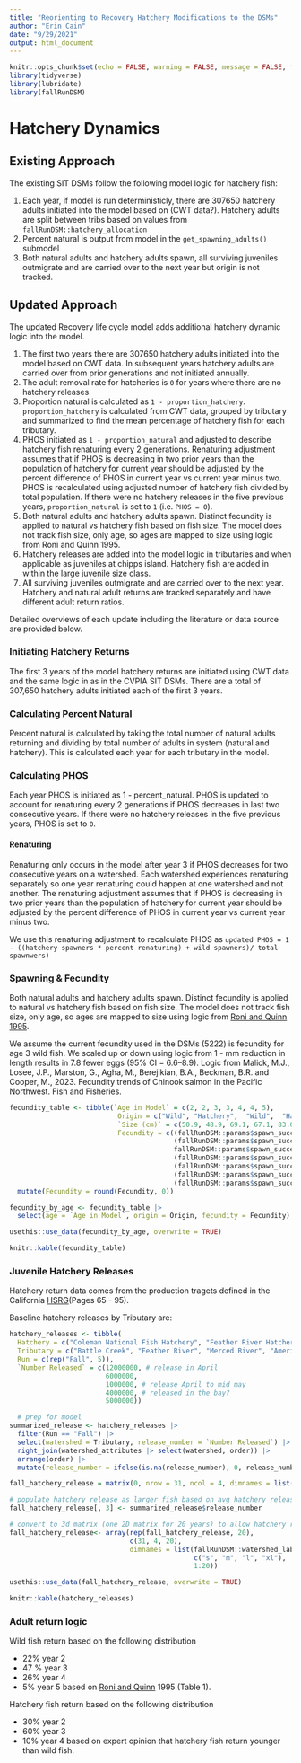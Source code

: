 ```yaml
---
title: "Reorienting to Recovery Hatchery Modifications to the DSMs"
author: "Erin Cain"
date: "9/29/2021"
output: html_document    
---
```


```r
knitr::opts_chunk$set(echo = FALSE, warning = FALSE, message = FALSE, fig.width=15, fig.height=10)
library(tidyverse)
library(lubridate)
library(fallRunDSM)
```

# Hatchery Dynamics

## Existing Approach

The existing SIT DSMs follow the following model logic for hatchery fish:

1)  Each year, if model is run deterministicly, there are 307650 hatchery adults initiated into the model based on (CWT data?). Hatchery adults are split between tribs based on values from `fallRunDSM::hatchery_allocation`
2)  Percent natural is output from model in the `get_spawning_adults()` submodel
3)  Both natural adults and hatchery adults spawn, all surviving juveniles outmigrate and are carried over to the next year but origin is not tracked.

## Updated Approach

The updated Recovery life cycle model adds additional hatchery dynamic logic into the model. 

1) The first two years there are 307650 hatchery adults initiated into the model based on CWT data. In subsequent years hatchery adults are carried over from prior generations and not initiated annually. 
2) The adult removal rate for hatcheries is `0` for years where there are no hatchery releases.
3) Proportion natural is calculated as `1 - proportion_hatchery`. `proportion_hatchery` is calculated from CWT data, grouped by tributary and summarized to find the mean percentage of hatchery fish for each tributary.
4) PHOS initiated as `1 - proportion_natural` and adjusted to describe hatchery fish renaturing every 2 generations. Renaturing adjustment assumes that if PHOS is decreasing in two prior years than the population of hatchery for current year should be adjusted by the percent difference of PHOS in current year vs current year minus two. PHOS is recalculated using adjusted number of hatchery fish divided by total population. If there were no hatchery
releases in the five previous years, `proportion_natural` is set to `1` (i.e. `PHOS = 0`).
5) Both natural adults and hatchery adults spawn. Distinct fecundity is applied to natural vs hatchery fish based on fish size. The model does not track fish size, only age, so ages are mapped to size using logic from Roni and Quinn 1995. 
6) Hatchery releases are added into the model logic in tributaries and when applicable as juveniles at chipps island. Hatchery fish are added in within the large juvenile size class. 
7) All surviving juveniles outmigrate and are carried over to the next year. Hatchery and natural adult returns are tracked separately and have different adult return ratios.

Detailed overviews of each update including the literature or data source are provided below.

### Initiating Hatchery Returns

The first 3 years of the model hatchery returns are initiated using CWT data and the same logic in as in the CVPIA SIT DSMs. There are a total of 307,650 hatchery adults initiated each of the first 3 years.

### Calculating Percent Natural

Percent natural is calculated by taking the total number of natural adults returning and dividing by total number of adults in system (natural and hatchery). This is calculated each year for each tributary in the model. 

### Calculating PHOS

Each year PHOS is initiated as 1 - percent_natural. PHOS is updated to account for renaturing every 2 generations if PHOS decreases in last two consecutive years. If there were no hatchery
releases in the five previous years, PHOS is set to `0`.

#### Renaturing

Renaturing only occurs in the model after year 3 if PHOS decreases for two consecutive years on a watershed.
Each watershed experiences renaturing separately so one year renaturing could happen at one watershed and not another. 
The renaturing adjustment assumes that if PHOS is decreasing in two prior years than the population of hatchery for current year should be adjusted by the percent difference of PHOS in current year vs current year minus two. 

We use this renaturing adjustment to recalculate PHOS as `updated PHOS = 1 - ((hatchery spawners * percent renaturing) + wild spawners)/ total spawnwers)`

### Spawning & Fecundity 
Both natural adults and hatchery adults spawn. Distinct fecundity is applied to natural vs hatchery fish based on fish size. The model does not track fish size, only age, so ages are mapped to size using logic from [Roni and Quinn 1995](https://reorienting-to-recovery.s3.us-west-1.amazonaws.com/RoniandQuinn1995.pdf). 

We assume the current fecundity used in the DSMs (5222) is fecundity for age 3 wild fish. We scaled up or down using logic from 1 - mm reduction in length results in 7.8 fewer eggs (95% CI = 6.6–8.9). Logic from Malick, M.J., Losee, J.P., Marston, G., Agha, M., Berejikian, B.A., Beckman, B.R. and Cooper, M., 2023. Fecundity trends of Chinook salmon in the Pacific Northwest. Fish and Fisheries.

```r
fecundity_table <- tibble(`Age in Model` = c(2, 2, 3, 3, 4, 4, 5),
                           Origin = c("Wild", "Hatchery",  "Wild",  "Hatchery",  "Wild", "Hatchery", "Wild"), 
                           `Size (cm)` = c(50.9, 48.9, 69.1, 67.1, 83.0, 81.0, 85),
                           Fecundity = c((fallRunDSM::params$spawn_success_fecundity - ((69.1 - 50.9) * 10 * 7.8)), 
                                         (fallRunDSM::params$spawn_success_fecundity - ((69.1 - 48.9) * 10 * 7.8)), 
                                         fallRunDSM::params$spawn_success_fecundity, 
                                         (fallRunDSM::params$spawn_success_fecundity - ((69.1 -  67.1) * 10 * 7.8)), 
                                         (fallRunDSM::params$spawn_success_fecundity - ((69.1 - 83.0) * 10 * 7.8)),
                                         (fallRunDSM::params$spawn_success_fecundity - ((69.1 - 81.0) * 10 * 7.8)),
                                         (fallRunDSM::params$spawn_success_fecundity - ((69.1 - 85) * 10 * 7.8)))) |> 
  mutate(Fecundity = round(Fecundity, 0))

fecundity_by_age <- fecundity_table |> 
  select(age = `Age in Model`, origin = Origin, fecundity = Fecundity) 

usethis::use_data(fecundity_by_age, overwrite = TRUE)

knitr::kable(fecundity_table)
```



### Juvenile Hatchery Releases

Hatchery return data comes from the production tragets defined in the California [HSRG](California HSRG: https://swfsc-publications.fisheries.noaa.gov/publications/CR/2012/2012California.pdf)(Pages 65 - 95).

Baseline hatchery releases by Tributary are: 

```r
hatchery_releases <- tibble(
  Hatchery = c("Coleman National Fish Hatchery", "Feather River Hatchery", "Merced River Fish Facility", "Nimbus Fish Hatchery", "Mokelumne Hatchery"),
  Tributary = c("Battle Creek", "Feather River", "Merced River", "American River", "Mokelumne River"),
  Run = c(rep("Fall", 5)),
  `Number Released` = c(12000000, # release in April 
                        6000000, 
                        1000000, # release April to mid may 
                        4000000, # released in the bay? 
                        5000000)) 

  # prep for model 
summarized_release <- hatchery_releases |>
  filter(Run == "Fall") |> 
  select(watershed = Tributary, release_number = `Number Released`) |> 
  right_join(watershed_attributes |> select(watershed, order)) |>
  arrange(order) |>
  mutate(release_number = ifelse(is.na(release_number), 0, release_number)) 

fall_hatchery_release = matrix(0, nrow = 31, ncol = 4, dimnames = list(fallRunDSM::watershed_labels, c("s", "m", "l", "xl")))

# populate hatchery release as larger fish based on avg hatchery release data
fall_hatchery_release[, 3] <- summarized_release$release_number

# convert to 3d matrix (one 2D matrix for 20 years) to allow hatchery releases to vary annually
fall_hatchery_release<- array(rep(fall_hatchery_release, 20), 
                              c(31, 4, 20),
                              dimnames = list(fallRunDSM::watershed_labels,
                                              c("s", "m", "l", "xl"),
                                              1:20))

usethis::use_data(fall_hatchery_release, overwrite = TRUE)

knitr::kable(hatchery_releases)
```

### Adult return logic

Wild fish return based on the following distribution 

- 22% year 2
- 47 % year 3
- 26% year 4
- 5% year 5
based on [Roni and Quinn](https://reorienting-to-recovery.s3.us-west-1.amazonaws.com/RoniandQuinn1995.pdf) 1995 (Table 1). 

Hatchery fish return based on the following distribution 

- 30% year 2
- 60% year 3
- 10% year 4
based on expert opinion that hatchery fish return younger than wild fish. 


